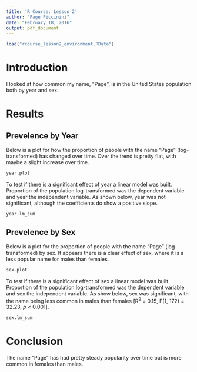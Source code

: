 ```yaml
---
title: 'R Course: Lesson 2'
author: "Page Piccinini"
date: "February 18, 2016"
output: pdf_document
---
```

```r
load("rcourse_lesson2_environment.RData")
```

# Introduction

I looked at how common my name, "Page", is in the United States population both by year and sex.


# Results

## Prevelence by Year

Below is a plot for how the proportion of people with the name "Page" (log-transformed) has changed over time. Over the trend is pretty flat, with maybe a slight increase over time.

```r
year.plot
```

To test if there is a significant effect of year a linear model was built. Proportion of the population log-transformed was the dependent variable and year the independent variable. As shown below, year was not significant, although the coefficients do show a positive slope.

```r
year.lm_sum
```

## Prevelence by Sex

Below is a plot for the proportion of people with the name "Page" (log-transformed) by sex. It appears there is a clear effect of sex, where it is a less popular name for males than females.

```r
sex.plot
```

To test if there is a significant effect of sex a linear model was built. Proportion of the population log-transformed was the dependent variable and sex the independent variable. As show below, sex was significant, with the name being less common in males than females [R^2^ = 0.15, F(1, 172) = 32.23, *p* < 0.001].

```r
sex.lm_sum
```


# Conclusion

The name "Page" has had pretty steady popularity over time but is more common in females than males.